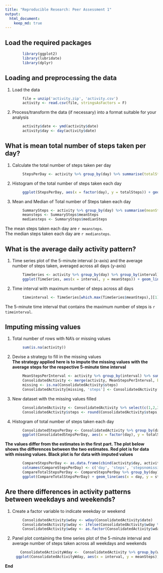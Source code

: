 ```yaml
---
title: "Reproducible Research: Peer Assessment 1"
output: 
  html_document:
    keep_md: true
---
```


## Load the required packages  
``` r
        library(ggplot2)
        library(lubridate)
        library(dplyr)          
```

## Loading and preprocessing the data  
1. Load the data  
``` r
        file = unzip('activity.zip', 'activity.csv')
        activity <- read.csv(file, stringsAsFactors = F)  
```
2. Process/transform the data (if necessary) into a format suitable for your analysis  
``` r
        activity$date <- ymd(activity$date)
        activity$day <- day(activity$date)  
```
## What is mean total number of steps taken per day?  
1. Calculate the total number of steps taken per day  
```r
        StepsPerDay <- activity %>% group_by(day) %>% summarise(totalSteps = sum(steps, na.rm = T))         
```
2. Histogram of the total number of steps taken each day    
```r
        ggplot(StepsPerDay, aes(x = factor(day), y = totalSteps)) + geom_histogram(stat = 'identity') + labs(title = 'Total Steps per Day') + labs (x = 'Day of Month', y = 'Total Steps')  
```   

3. Mean and Median of Total number of Steps taken each day    
```r
        SummarySteps <- activity %>% group_by(day) %>% summarise(meanSteps = mean(steps, na.rm = T), medianSteps = median(steps, na.rm = T))
        meansteps <- SummarySteps$meanSteps
        mediansteps <- SummarySteps$medianSteps
```    
The mean steps taken each day are `r meansteps`.    
The median steps taken each day are `r mediansteps`.      

## What is the average daily activity pattern?    
1. Time series plot of the 5-minute interval (x-axis) and the average number of steps taken, averaged across all days (y-axis)  
```r
        TimeSeries <- activity %>% group_by(day) %>% group_by(interval) %>% summarise(meanSteps = mean(steps, na.rm = T))
        ggplot(TimeSeries, aes(x = interval, y = meanSteps)) + geom_line() + labs(title = 'Average Steps Per 5 min Interval Across All Days') + labs(x = '5 min Interval', y = 'Avg Steps')  
```    

2. Time interval with maximum number of steps across all days  
```r
        timeinterval <- TimeSeries[which.max(TimeSeries$meanSteps),][1]
```  
The 5-minute time interval that contains the maximum number of steps is `r timeinterval`.     

## Imputing missing values  
1. Total number of rows with NA's or missing values  
``` r
        sum(is.na(activity))  
```
2. Devise a strategy to fill in the missing values  
**The strategy applied here is to impute the missing values with the average steps for the respective 5-minute time interval**    
```r
        MeanStepsPerInterval <- activity %>% group_by(interval) %>% summarise(meanSteps = mean(steps, na.rm = T))
        ConsolidatedActivity <- merge(activity, MeanStepsPerInterval, by = 'interval')
        missing <- is.na(ConsolidatedActivity$steps)
        ConsolidatedActivity[missing, 'steps'] <- ConsolidatedActivity[missing, 'meanSteps']  
```
3. New dataset with the missing values filled  
```r
        ConsolidatedActivity <- ConsolidatedActivity %>% select(c(1,2,3,4)) %>% arrange(date)
        ConsolidatedActivity$steps <- round(ConsolidatedActivity$steps, 2)  
```
4. Histogram of total number of steps taken each day  
```r
        ConsolidatedStepsPerDay <- ConsolidatedActivity %>% group_by(day) %>% summarise(totalSteps = sum(steps, na.rm = T)) 
        ggplot(ConsolidatedStepsPerDay, aes(x = factor(day), y = totalSteps)) + geom_histogram(stat = 'identity') + labs(title = 'Total Steps per Day') + labs (x = 'Day of Month', y = 'Total Steps')  
```  

**The values differ from the estimates in the first part. The plot below shows the differences between the two estimates. Red plot is for data with missing values. Black plot is for data with imputed values**  
```r
        CompareStepsPerDay <- as.data.frame(cbind(activity$day, activity$steps, ConsolidatedActivity$steps))
        colnames(CompareStepsPerDay) <- c('day', 'steps', 'stepsnomissing')
        CompareTotalStepsPerDay <- CompareStepsPerDay %>% group_by(day) %>% summarise(steps = sum(steps, na.rm = T), stepsnomissing = sum(stepsnomissing, na.rm = T)) 
        ggplot(CompareTotalStepsPerDay) + geom_line(aes(x = day, y = steps), colour = 'RED') + geom_line(aes(x = day, y = stepsnomissing))  
```  

## Are there differences in activity patterns between weekdays and weekends?    
1. Create a factor variable to indicate weekday or weekend  
```r
        ConsolidatedActivity$wday <- wday(ConsolidatedActivity$date)
        ConsolidatedActivity$wday <- ifelse(ConsolidatedActivity$wday %in% 2:6, 'weekday', 'weekend')
        ConsolidatedActivity$wday <- as.factor(ConsolidatedActivity$wday)  
```   
2. Panel plot containing the time series plot of the 5-minute interval and average number of steps taken across all weekdays and weekends    
``` r
       ConsolidatedActivityWday <-  ConsolidatedActivity %>% group_by(wday, interval) %>% summarise(meanSteps = mean(steps, na.rm = T))
     ggplot(ConsolidatedActivityWday, aes(x = interval, y = meanSteps)) + facet_grid(wday ~ .) + geom_line() + labs(title = 'Average Steps Per 5 min Interval Across Weekdays and Weekends') + labs(x = '5 min Interval', y = 'Avg Steps')     
```  

**End**  